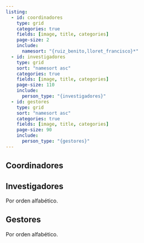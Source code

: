 ```yaml
---
listing: 
  - id: coordinadores
    type: grid
    categories: true
    fields: [image, title, categories]
    page-size: 2
    include:
      namesort: "{ruiz_benito,lloret_francisco}*" 
  - id: investigadores
    type: grid
    sort: "namesort asc"
    categories: true
    fields: [image, title, categories]
    page-size: 110
    include:
      person_type: "{investigadores}"
  - id: gestores
    type: grid
    sort: "namesort asc"
    categories: true
    fields: [image, title, categories]
    page-size: 90
    include:
      person_type: "{gestores}"
---
```


## Coordinadores

:::{#coordinadores}
:::

## Investigadores
Por orden alfabético. 

:::{#investigadores}
:::

## Gestores
Por orden alfabético. 

:::{#gestores}
:::
